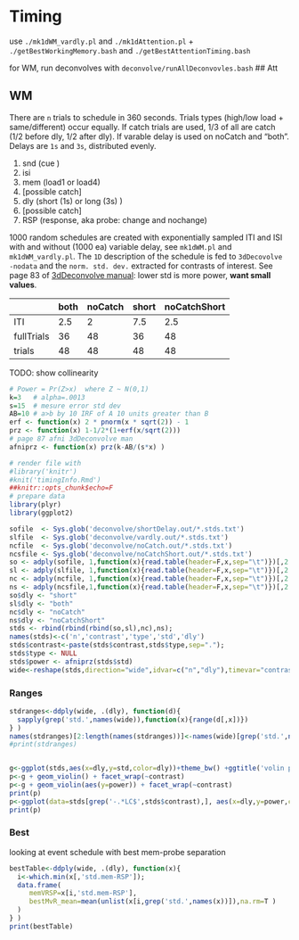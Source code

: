 # Timing
use `./mk1dWM_vardly.pl` and `./mk1dAttention.pl` +  `./getBestWorkingMemory.bash` and `./getBestAttentionTiming.bash` 

for WM, run deconvolves with `deconvolve/runAllDeconvovles.bash`
## Att 

## WM 
There are `n` trials to schedule in 360 seconds. Trials types (high/low load + same/different) occur equally. If catch trials are used, 1/3 of all are catch (1/2 before dly, 1/2 after dly). If varable delay is used on noCatch and "both". Delays are `1s` and `3s`, distributed evenly.

1. snd (cue )
1. isi
1. mem (load1 or load4)
1. [possible catch]
1. dly (short (1s) or long (3s) )
1. [possible catch]
1. RSP (response, aka probe: change and nochange)

1000 random schedules are created with exponentially sampled ITI and ISI with and without (1000 ea) variable delay, see `mk1dWM.pl` and `mk1dWM_vardly.pl`. The `1D` description of the schedule is fed to `3dDecovolve -nodata` and the `norm. std. dev.` extracted for contrasts of interest. See page 83 of [3dDeconvolve manual](http://afni.nimh.nih.gov/pub/dist/doc/manual/3dDeconvolve.pdf): lower std is more power, **want small values**.

|          |both|noCatch|short|noCatchShort|
|----      |----|-------|-----|------------|
|ITI       |2.5 | 2     |7.5  |2.5         |
|fullTrials| 36 |48     |36   |48          |
|trials    | 48 |48     |48   |48          |

TODO: show collinearity
```r
# Power = Pr(Z>x)  where Z ~ N(0,1)
k=3   # alpha=.0013
s=15  # mesure error std dev
AB=10 # a>b by 10 IRF of A 10 units greater than B
erf <- function(x) 2 * pnorm(x * sqrt(2)) - 1
prz <- function(x) 1-1/2*(1+erf(x/sqrt(2)))
# page 87 afni 3dDeconvolve man
afniprz <- function(x) prz(k-AB/(s*x) )
```

```r
# render file with
#library('knitr')
#knit('timingInfo.Rmd')
##knitr::opts_chunk$echo=F
# prepare data
library(plyr)
library(ggplot2)

sofile  <- Sys.glob('deconvolve/shortDelay.out/*.stds.txt')
slfile  <- Sys.glob('deconvolve/vardly.out/*.stds.txt')
ncfile  <- Sys.glob('deconvolve/noCatch.out/*.stds.txt')
ncsfile <- Sys.glob('deconvolve/noCatchShort.out/*.stds.txt')
so <- adply(sofile, 1,function(x){read.table(header=F,x,sep="\t")})[,2:5]
sl <- adply(slfile, 1,function(x){read.table(header=F,x,sep="\t")})[,2:5]
nc <- adply(ncfile, 1,function(x){read.table(header=F,x,sep="\t")})[,2:5]
ns <- adply(ncsfile,1,function(x){read.table(header=F,x,sep="\t")})[,2:5]
so$dly <- "short"
sl$dly <- "both"
nc$dly <- "noCatch"
ns$dly <- "noCatchShort"
stds <- rbind(rbind(rbind(so,sl),nc),ns);
names(stds)<-c('n','contrast','type','std','dly')
stds$contrast<-paste(stds$contrast,stds$type,sep=".");
stds$type <- NULL
stds$power <- afniprz(stds$std)
wide<-reshape(stds,direction="wide",idvar=c("n","dly"),timevar="contrast")
```

### Ranges
```r
stdranges<-ddply(wide, .(dly), function(d){
  sapply(grep('std.',names(wide)),function(x){range(d[,x])})
} )
names(stdranges)[2:length(names(stdranges))]<-names(wide)[grep('std.',names(wide))]
#print(stdranges)


g<-ggplot(stds,aes(x=dly,y=std,color=dly))+theme_bw() +ggtitle('volin plot: dist. of std. dev. of est. of IRF/contrast')
p<-g + geom_violin() + facet_wrap(~contrast)
p<-g + geom_violin(aes(y=power)) + facet_wrap(~contrast)
print(p)
p<-ggplot(data=stds[grep('-.*LC$',stds$contrast),], aes(x=dly,y=power,color=dly)) + geom_point()  +geom_violin() + facet_wrap(~contrast) + theme_bw() + ggtitle('power')
print(p)
```


### Best
looking at event schedule with best mem-probe separation

```r
bestTable<-ddply(wide, .(dly), function(x){
  i<-which.min(x[,'std.mem-RSP']);
  data.frame(
     memVRSP=x[i,'std.mem-RSP'],
     bestMvR_mean=mean(unlist(x[i,grep('std.',names(x))]),na.rm=T ) 
  )
} )
print(bestTable)
```
